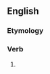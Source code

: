 ==English==

===Etymology===
{{suffix|choke|eth|lang=en}}

===Verb===
{{head|en|verb form}}

# {{en-archaic third-person singular of|choke}}